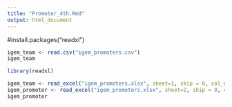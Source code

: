 ```yaml
---
title: "Promoter_4th.Rmd"
output: html_document
---
```


#install.packages("readxl")
```r
igem_team <- read.csv("igem_promoters.csv")
igem_team

library(readxl)

igem_team <- read_excel("igem_promoters.xlsx", sheet=1, skip = 0, col_names=T)
igem_promoter <- read_excel("igem_promoters.xlsx", sheet=2, skip = 0, col_names=T)
igem_promoter

```



